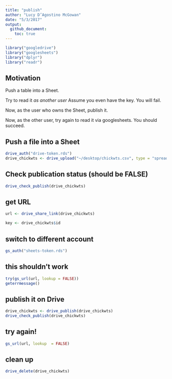 ```yaml
---
title: "publish"
author: "Lucy D’Agostino McGowan"
date: "5/3/2017"
output: 
  github_document:
    toc: true
---
```

```r
library("googledrive")
library("googlesheets")
library("dplyr")
library("readr")
```


## Motivation

Push a table into a Sheet.

Try to read it _as another user_ 
Assume you even have the key.
You will fail.

Now, as the user who owns the Sheet, publish it.

Now, as the other user, try again to read it via googlesheets. You should succeed.


## Push a file into a Sheet
```r
drive_auth("drive-token.rds")
drive_chickwts <- drive_upload("~/desktop/chickwts.csv", type = "spreadsheet")
```

## Check publication status (should be FALSE)
```r
drive_check_publish(drive_chickwts)
```

## get URL
```r
url <- drive_share_link(drive_chickwts)
```


```r
key <- drive_chickwts$id
```

## switch to different account
```r
gs_auth("sheets-token.rds")
```


## this shouldn't work
```r
try(gs_url(url, lookup = FALSE))
geterrmessage()
```

## publish it on Drive
```r
drive_chickwts <- drive_publish(drive_chickwts)
drive_check_publish(drive_chickwts)
```

## try again!
```r
gs_url(url, lookup  = FALSE)
```

## clean up

```r
drive_delete(drive_chickwts)
```
